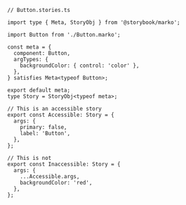 ```tsx
// Button.stories.ts

import type { Meta, StoryObj } from '@storybook/marko';

import Button from './Button.marko';

const meta = {
  component: Button,
  argTypes: {
    backgroundColor: { control: 'color' },
  },
} satisfies Meta<typeof Button>;

export default meta;
type Story = StoryObj<typeof meta>;

// This is an accessible story
export const Accessible: Story = {
  args: {
    primary: false,
    label: 'Button',
  },
};

// This is not
export const Inaccessible: Story = {
  args: {
    ...Accessible.args,
    backgroundColor: 'red',
  },
};
```
